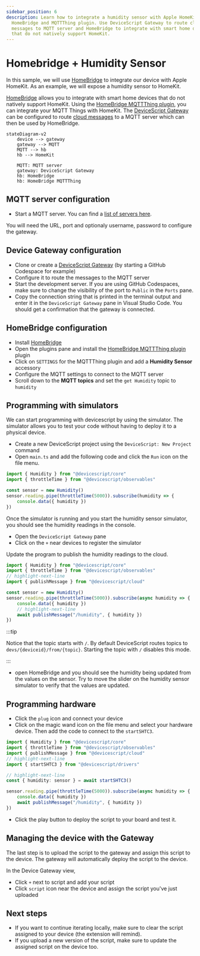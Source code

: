 ```yaml
---
sidebar_position: 6
description: Learn how to integrate a humidity sensor with Apple HomeKit using
  HomeBridge and MQTTThing plugin. Use DeviceScript Gateway to route cloud
  messages to MQTT server and HomeBridge to integrate with smart home devices
  that do not natively support HomeKit.
---
```

# Homebridge + Humidity Sensor

In this sample, we will use [HomeBridge](https://homebridge.io/) to integrate our device with Apple HomeKit. As an example, we will expose a humidity sensor to HomeKit.

[HomeBridge](https://homebridge.io/) allows you to integrate with smart home devices that do not natively support HomeKit.
Using the [HomeBridge MQTTThing plugin](https://www.npmjs.com/package/homebridge-mqttthing), you can integrate your MQTT Things with HomeKit.
The [DeviceScript Gateway](/developer/cloud/gateway) can be configured to route [cloud messages](/developer/cloud/messages) to a MQTT server which can then be used by HomeBridge.

```mermaid
stateDiagram-v2
    device --> gateway
    gateway --> MQTT
    MQTT --> hb
    hb --> HomeKit

    MQTT: MQTT server
    gateway: DeviceScript Gateway
    hb: HomeBridge
    hb: HomeBridge MQTTThing
```

## MQTT server configuration

-   Start a MQTT server. You can find a [list of servers here](https://mqtt.org/software/).

You will need the URL, port and optionaly username, password to configure the gateway.

## Device Gateway configuration

-   Clone or create a [DeviceScript Gateway](/developer/cloud/gateway) (by starting a GitHub Codespace for example)
-   Configure it to route the messages to the MQTT server
-   Start the development server. If you are using GitHub Codespaces, make sure to change the visibility of the port to `Public` in the `Ports` pane.
-   Copy the connection string that is printed in the terminal output and enter it in the `DeviceScript Gateway` pane in Visual Studio Code. You should get a confirmation that the gateway is connected.

## HomeBridge configuration

-   Install [HomeBridge](https://homebridge)
-   Open the plugins pane and install the [HomeBridge MQTTThing plugin](https://www.npmjs.com/package/homebridge-mqttthing) plugin
-   Click on `SETTINGS` for the MQTTThing plugin and add a **Humidity Sensor** accessory
-   Configure the MQTT settings to connect to the MQTT server
-   Scroll down to the **MQTT topics** and set the `get Humidity` topic to `humidity`

## Programming with simulators

We can start programming with devicescript by using the simulator. The simulator allows you to test your code without having to deploy it to a physical device.

-   Create a new DeviceScript project using the `DeviceScript: New Project` command
-   Open `main.ts` and add the following code and click the `Run` icon on the file menu.

```ts
import { Humidity } from "@devicescript/core"
import { throttleTime } from "@devicescript/observables"

const sensor = new Humidity()
sensor.reading.pipe(throttleTime(5000)).subscribe(humidity => {
    console.data({ humidity })
})
```

Once the simulator is running and you start the humidity sensor simulator, you should see the humidity readings in the console.

-   Open the `DeviceScript Gateway` pane
-   Click on the `+` near devices to register the simulator

Update the program to publish the humidity readings to the cloud.

```ts
import { Humidity } from "@devicescript/core"
import { throttleTime } from "@devicescript/observables"
// highlight-next-line
import { publishMessage } from "@devicescript/cloud"

const sensor = new Humidity()
sensor.reading.pipe(throttleTime(5000)).subscribe(async humidity => {
    console.data({ humidity })
    // highlight-next-line
    await publishMessage("/humidity", { humidity })
})
```

:::tip

Notice that the topic starts with `/`. By default DeviceScript routes topics to `devs/{deviceid}/from/{topic}`. Starting the topic with `/` disables this mode.

:::

-   open HomeBridge and you should see the humidity being updated from the values on the sensor. Try to move the slider on the humidity sensor simulator to verify that the values are updated.

## Programming hardware

-   Click the `plug` icon and connect your device
-   Click on the magic wand icon on the file menu and select your hardware device. Then add the code to connect to the `startSHTC3`.

```ts
import { Humidity } from "@devicescript/core"
import { throttleTime } from "@devicescript/observables"
import { publishMessage } from "@devicescript/cloud"
// highlight-next-line
import { startSHTC3 } from "@devicescript/drivers"

// highlight-next-line
const { humidity: sensor } = await startSHTC3()

sensor.reading.pipe(throttleTime(5000)).subscribe(async humidity => {
    console.data({ humidity })
    await publishMessage("/humidity", { humidity })
})
```

-   Click the play button to deploy the script to your board and test it.

## Managing the device with the Gateway

The last step is to upload the script to the gateway and assign this script to the device. The gateway will automatically deploy the script to the device.

In the Device Gateway view,

-   Click `+` next to script and add your script
-   Click `script` icon near the device and assign the script you've just uploaded

## Next steps

-   If you want to continue iterating locally, make sure to clear the script assigned to your device (the extension will remind).
-   If you upload a new version of the script, make sure to update the assigned script on the device too.
